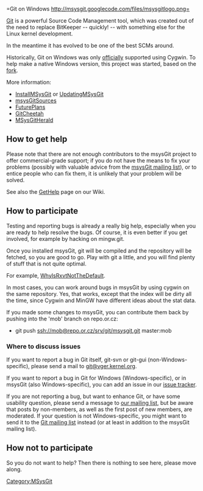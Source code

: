 <!-- #labels Featured -->
=Git on Windows http://msysgit.googlecode.com/files/msysgitlogo.png=

[http://git.or.cz Git] is a powerful Source Code Management tool, which was created out of the need to replace BitKeeper -- quickly! -- with something else for the Linux kernel development.

In the meantime it has evolved to be one of the best SCMs around.

Historically, Git on Windows was only [http://git.kernel.org/?p=git/git.git;a=summary officially] supported using Cygwin.  To help make a native Windows version, this project was started, based on the [http://repo.or.cz/w/git/mingw.git fork].

More information:

* [[MSysGit:InstallMSysGit|InstallMSysGit]] or [[MSysGit:UpdatingMSysGit|UpdatingMSysGit]]
* [[MSysGit:msysGitSources|msysGitSources]]
* [[MSysGit:FuturePlans|FuturePlans]]
* [[MSysGit:GitCheetah|GitCheetah]]
* [[MSysGit:MSysGitHerald|MSysGitHerald]]

== How to get help ==

Please note that there are not enough contributors to the msysGit project to offer commercial-grade support; if you do not have the means to fix your problems (possibly with valuable advice from the [mailto:msysgit@googlegroups.com msysGit mailing list]), or to entice people who can fix them, it is unlikely that your problem will be solved.

See also the [[MSysGit:GetHelp|GetHelp]] page on our Wiki.

== How to participate ==

Testing and reporting bugs is already a really big help, especially when you are ready to help resolve the bugs.  Of course, it is even better if you get involved, for example by hacking on mingw.git.

Once you installed msysGit, git will be compiled and the repository will be fetched, so you are good to go.  Play with git a little, and you will find plenty of stuff that is not quite optimal.

For example, [[MSysGit:WhyIsRxvtNotTheDefault|WhyIsRxvtNotTheDefault]].

In most cases, you can work around bugs in msysGit by using cygwin on the same repository.  Yes, that works, except that the index will be dirty all the time, since Cygwin and MinGW have different ideas about the stat data.

If you made some changes to msysGit, you can contribute them back by pushing into the 'mob' branch on repo.or.cz:

* git push ssh://mob@repo.or.cz/srv/git/msysgit.git master:mob

=== Where to discuss issues ===

If you want to report a bug in Git itself, git-svn or git-gui (non-Windows-specific), please send a mail to [mailto:git@vger.kernel.org git@vger.kernel.org].

If you want to report a bug in Git for Windows (Windows-specific), or in msysGit (also Windows-specific), you can add an issue in our [http://code.google.com/p/msysgit/issues/list issue tracker].

If you are not reporting a bug, but want to enhance Git, or have some usability question, please send a message to [mailto:msysgit@googlegroups.com our mailing list], but be aware that posts by non-members, as well as the first post of new members, are moderated.  If your question is not Windows-specific, you might want to send it to the [mailto:git@vger.kernel.org Git mailing list] instead (or at least in addition to the msysGit mailing list).

== How not to participate ==

So you do not want to help?  Then there is nothing to see here, please move along.
[[Category:MSysGit]]